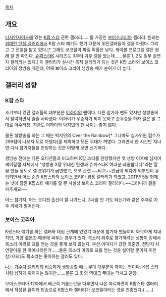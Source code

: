 [[목차]] 

== 개요 ==
[[디시인사이드]]에 있는 [[K팝 스타]] 관련 갤러리......를 가장한 [[보이스코리아]] 갤러리. 원래는 [[위대한 탄생 갤러리]]에서 K팝 스타 얘기도 했기 때문에 위탄갤러들이 갤을 파줬다. 그리고 그 전철을 밟고 있다.[* 그래도 보코갤이 파질 확률은 낮다. 케이블 프로그램 갤은 원래 잘 안 파진다. [[슈퍼스타K]] 시리즈도 3부터 겨우 갤을 팠는데......물론 1, 2도 일부 출연자 갤러리는 있다.] 이 갤러리가 실시간 북적 갤러리가 되는 것은 K팝 스타와 보이스 코리아의 생방송 때인데, 어째 보이스 코리아 생방송 때가 순위가 더 높다.

== 갤러리 성향 ==
=== K팝 스타 ===
초기부터 있던 갤러들의 대부분은 [[이하이]]의 팬이다. 다른 참가자 팬도 있지만 생방송에서 탈락하면서 슬슬 사라졌다. 이하이가 우승자가 되지 못하고 준우승을 하자 갤은 말 그대로 아수라장. 지금도 이하이와 [[박지민]]의 팬 사이는 좋지 않다.

물론 생방송을 하는 그 때는 박지민의 Over the Rainbow[* 그나마도 심사위원 점수가 299점이 나오자 도로 까였다]를 제외하고 모든 무대가 까였다. 그러면서 한 시간만 지나면 다시 참가자들을 찬양하는 것은 어떻게 보면 신기하다.

생방송 전에는 다른 오디션들과 비교하며 K팝 스타를 찬양했지만 첫 생방 이후에 심지어 케이팝갤 자체에서 "생방송 X망 위대한 탄생과 슈퍼스타K 여러분 죄송합니다"라는 짤을 만들 정도로 갤 분위기가 급변했고, 보코 관련 ~~비교~~언급이 되다가 외부인이 유입되면서 어느 순간 K팝스타와 보이스 코리아 겸용 갤러리가 되었고, 2011년 5월 현재는 낮에 잠깐 K팝스타 얘기를 할 뿐 사실상 보이스 코리아 갤러리다.~~그러니까 갤을 파주세요~~

어느 참가자, 어느 오디션 출신이 잘 나가느냐, 3사를 안 가도 되는가와 같은 주제로 자주 키배가 벌어진다.

=== 보이스 코리아 ===
K팝스타 얘기를 하는 갤러와 대립 관계에 있었기 때문에 참가자 팬들끼리 화목하게 지내지만, 가끔 [[좆문가]] 때문에 싸우는 경우가 있다.
목소리 위주로 평가하려는 성향이 강해서 목소리 이외로 표를 얻는 것을 좋게 보지 않는다. 부산 이미지가 강한 최준영, 전단지 사연팔이를 한 하예나라든가......물론 목소리 이외로 표를 얻는 것을 싫어할 뿐이지 이런 참가자라도 목소리는 좋아하는 갤러도 있다.

[[나는 가수다 갤러리]]와 비슷하게 생방송할 때는 무대 대부분이 까이는 편이다. K팝 스타처럼 심하게 까이지는 않지만.......물론 그 화의 역대급 무대는 닥치고 찬양.

보이스코리아 12화에서 배근석 거품논란을 다루면서 나온 자료화면이 K팝스타 갤러리에서 작성된 글이라 방송으로 K팝스타 갤러리가 보코갤이라는 것을 인증했다.(......)
